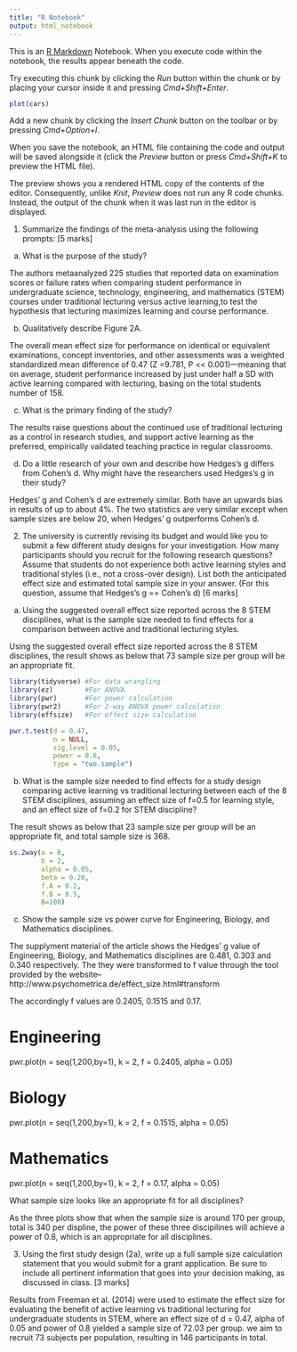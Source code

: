 ```yaml
---
title: "R Notebook"
output: html_notebook
---
```


This is an [R Markdown](http://rmarkdown.rstudio.com) Notebook. When you execute code within the notebook, the results appear beneath the code. 

Try executing this chunk by clicking the *Run* button within the chunk or by placing your cursor inside it and pressing *Cmd+Shift+Enter*. 

```r
plot(cars)
```

Add a new chunk by clicking the *Insert Chunk* button on the toolbar or by pressing *Cmd+Option+I*.

When you save the notebook, an HTML file containing the code and output will be saved alongside it (click the *Preview* button or press *Cmd+Shift+K* to preview the HTML file). 

The preview shows you a rendered HTML copy of the contents of the editor. Consequently, unlike *Knit*, *Preview* does not run any R code chunks. Instead, the output of the chunk when it was last run in the editor is displayed.




1. Summarize the findings of the meta-analysis using the following prompts: [5 marks]
 
  a. What is the purpose of the study?
  
  The authors metaanalyzed 225 studies that reported data on examination scores or failure rates when comparing student performance in undergraduate science, technology, engineering, and mathematics (STEM) courses under traditional lecturing versus active learning,to test the hypothesis that lecturing maximizes learning and course performance. 

  b. Qualitatively describe Figure 2A.
  
  The overall mean effect size for performance on identical or equivalent examinations, concept inventories, and other assessments was a weighted standardized mean difference of 0.47 (Z =9.781, P << 0.001)—meaning that on average, student performance increased by just under half a SD with active learning compared with lecturing, basing on the total students number of 158.
  
  c. What is the primary finding of the study?
  
  The results raise questions about the continued use of traditional lecturing as a control in research studies, and support active learning as the preferred, empirically validated teaching practice in regular classrooms.
  
  d. Do a little research of your own and describe how Hedges’s g differs from
  Cohen’s d. Why might have the researchers used Hedges’s g in their study?

  Hedges’ g and Cohen’s d are extremely similar. Both have an upwards bias in results of up to about 4%. The two statistics are very similar except when sample sizes are below 20, when Hedges’ g outperforms Cohen’s d.


2. The university is currently revising its budget and would like you to submit a few
different study designs for your investigation. How many participants should you recruit
for the following research questions? Assume that students do not experience both
active learning styles and traditional styles (i.e., not a cross-over design). List both the
anticipated effect size and estimated total sample size in your answer. (For this
question, assume that Hedges’s g == Cohen’s d) [6 marks]

a) Using the suggested overall effect size reported across the 8 STEM disciplines,
what is the sample size needed to find effects for a comparison between active
and traditional lecturing styles.

Using the suggested overall effect size reported across the 8 STEM disciplines, the result shows as below that 73 sample size per group will be an appropriate fit.

```r
library(tidyverse) #For data wrangling
library(ez)        #For ANOVA
library(pwr)       #For power calculation
library(pwr2)      #For 2-way ANOVA power calculation
library(effsize)   #For effect size calculation

pwr.t.test(d = 0.47,
           n = NULL,
           sig.level = 0.05,
           power = 0.8,
           type = "two.sample")

```


b) What is the sample size needed to find effects for a study design comparing
active learning vs traditional lecturing between each of the 8 STEM disciplines,
assuming an effect size of f=0.5 for learning style, and an effect size of f=0.2 for
STEM discipline?

The result shows as below that 23 sample size per group will be an appropriate fit, and total sample size is 368.

```r
ss.2way(a = 8,
        b = 2,
        alpha = 0.05,
        beta = 0.20,
        f.A = 0.2,
        f.B = 0.5,
        B=100)
```


c) Show the sample size vs power curve for Engineering, Biology, and Mathematics disciplines. 

The supplyment material of the article shows the Hedges’ g value of Engineering, Biology, and Mathematics disciplines are 0.481, 0.303 and 0.340 respectively. The they were transformed to f value through the tool provided by the website--http://www.psychometrica.de/effect_size.html#transform

The accordingly f values are  0.2405, 0.1515 and 0.17.

# Engineering 

pwr.plot(n = seq(1,200,by=1),
         k = 2,
         f = 0.2405,
         alpha = 0.05) 
        
# Biology

pwr.plot(n = seq(1,200,by=1),
         k = 2,
         f = 0.1515,
         alpha = 0.05)

# Mathematics

pwr.plot(n = seq(1,200,by=1),
         k = 2,
         f = 0.17,
         alpha = 0.05)


What sample size looks like an appropriate fit for all disciplines? 

As the three plots show that when the sample size is around 170 per group, total is 340 per displine, the power of these three discipilines will achieve a power of 0.8, which is an appropriate for all disciplines.


3. Using the first study design (2a), write up a full sample size calculation statement that
you would submit for a grant application. Be sure to include all pertinent information that
goes into your decision making, as discussed in class. [3 marks]

Results from Freeman et al. (2014) were used to estimate the effect size for evaluating the benefit of active learning vs traditional lecturing for undergraduate students in STEM, where an effect size of d = 0.47, alpha of 0.05 and power of 0.8 yielded a sample size of 72.03 per group. we aim to recruit 73 subjects per population, resulting in 146 participants in total.

